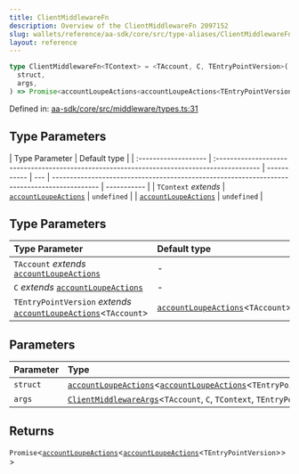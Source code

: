 ```yaml
---
title: ClientMiddlewareFn
description: Overview of the ClientMiddlewareFn 2097152
slug: wallets/reference/aa-sdk/core/src/type-aliases/ClientMiddlewareFn
layout: reference
---
```


```ts
type ClientMiddlewareFn<TContext> = <TAccount, C, TEntryPointVersion>(
  struct,
  args,
) => Promise<accountLoupeActions<accountLoupeActions<TEntryPointVersion>>>;
```

Defined in: [aa-sdk/core/src/middleware/types.ts:31](https://github.com/alchemyplatform/aa-sdk/blob/923a52171f7246172caf350853843e6680197da9/aa-sdk/core/src/middleware/types.ts#L31)

## Type Parameters

| Type Parameter       | Default type                                                                                |
| :------------------- | :------------------------------------------------------------------------------------------ | ----------- | --- | ------------------------------------------------------------------------------------------- | ----------- |
| `TContext` _extends_ | [`accountLoupeActions`](../../../../account-kit/core/src/variables/accountLoupeActions.mdx) | `undefined` |     | [`accountLoupeActions`](../../../../account-kit/core/src/variables/accountLoupeActions.mdx) | `undefined` |

## Type Parameters

| Type Parameter                                                                                                                          | Default type                                                                                             |
| :-------------------------------------------------------------------------------------------------------------------------------------- | :------------------------------------------------------------------------------------------------------- |
| `TAccount` _extends_ [`accountLoupeActions`](../../../../account-kit/core/src/variables/accountLoupeActions.mdx)                        | -                                                                                                        |
| `C` _extends_ [`accountLoupeActions`](../../../../account-kit/core/src/variables/accountLoupeActions.mdx)                               | -                                                                                                        |
| `TEntryPointVersion` _extends_ [`accountLoupeActions`](../../../../account-kit/core/src/variables/accountLoupeActions.mdx)\<`TAccount`> | [`accountLoupeActions`](../../../../account-kit/core/src/variables/accountLoupeActions.mdx)\<`TAccount`> |

## Parameters

| Parameter | Type                                                                                                                                                                                                             |
| :-------- | :--------------------------------------------------------------------------------------------------------------------------------------------------------------------------------------------------------------- |
| `struct`  | [`accountLoupeActions`](../../../../account-kit/core/src/variables/accountLoupeActions.mdx)\<[`accountLoupeActions`](../../../../account-kit/core/src/variables/accountLoupeActions.mdx)\<`TEntryPointVersion`>> |
| `args`    | [`ClientMiddlewareArgs`](ClientMiddlewareArgs.mdx)\<`TAccount`, `C`, `TContext`, `TEntryPointVersion`>                                                                                                           |

## Returns

`Promise`\<[`accountLoupeActions`](../../../../account-kit/core/src/variables/accountLoupeActions.mdx)\<[`accountLoupeActions`](../../../../account-kit/core/src/variables/accountLoupeActions.mdx)\<`TEntryPointVersion`>>>
